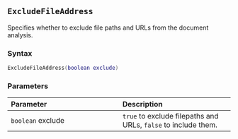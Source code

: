 ::: {.minipage data-latex="{\textwidth}"}
## `ExcludeFileAddress`

Specifies whether to exclude file paths\index{file paths!excluding} and URLs from the document analysis.

### Syntax {-}

``` .lua
ExcludeFileAddress(boolean exclude)
```

### Parameters {-}

**Parameter** | **Description**
| :-- | :-- |
| `boolean` exclude | `true` to exclude filepaths and URLs, `false` to include them. |
:::
